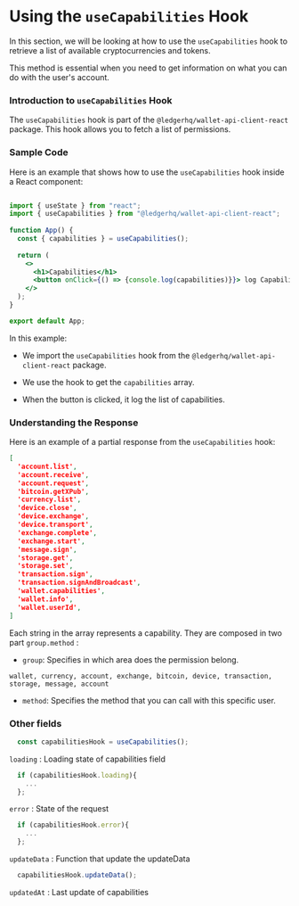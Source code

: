 # Using the `useCapabilities` Hook

In this section, we will be looking at how to use the `useCapabilities` hook to retrieve a list of available cryptocurrencies and tokens.

This method is essential when you need to get information on what you can do with the user's account.

### Introduction to `useCapabilities` Hook

The `useCapabilities` hook is part of the `@ledgerhq/wallet-api-client-react` package. This hook allows you to fetch a list of permissions.

### Sample Code

Here is an example that shows how to use the `useCapabilities` hook inside a React component:

```jsx

import { useState } from "react";
import { useCapabilities } from "@ledgerhq/wallet-api-client-react";
 
function App() {
  const { capabilities } = useCapabilities();
 
  return (
    <>
      <h1>Capabilities</h1>
      <button onClick={() => {console.log(capabilities)}}> log Capabilities </button>
    </>
  );
}

export default App;
```

In this example:

- We import the `useCapabilities` hook from the `@ledgerhq/wallet-api-client-react` package.

- We use the hook to get the `capabilities` array.

- When the button is clicked, it log the list of capabilities.

### Understanding the Response

Here is an example of a partial response from the `useCapabilities` hook:

```json
[
  'account.list', 
  'account.receive', 
  'account.request', 
  'bitcoin.getXPub', 
  'currency.list', 
  'device.close', 
  'device.exchange', 
  'device.transport', 
  'exchange.complete', 
  'exchange.start', 
  'message.sign', 
  'storage.get', 
  'storage.set', 
  'transaction.sign', 
  'transaction.signAndBroadcast', 
  'wallet.capabilities', 
  'wallet.info', 
  'wallet.userId',
]
```

Each string in the array represents a capability.
They are composed in two part ```group.method``` :

- `group`: Specifies in which area does the permission belong.
```
wallet, currency, account, exchange, bitcoin, device, transaction, storage, message, account
```
- `method`: Specifies the method that you can call with this specific user.

### Other fields


```jsx
  const capabilitiesHook = useCapabilities();
```

`loading` : Loading state of capabilities field
```jsx
  if (capabilitiesHook.loading){
    ...
  };
```

`error` : State of the request

```jsx
  if (capabilitiesHook.error){
    ...
  };
```

`updateData` : Function that update the updateData

```jsx
  capabilitiesHook.updateData();
```

`updatedAt` : Last update of capabilities